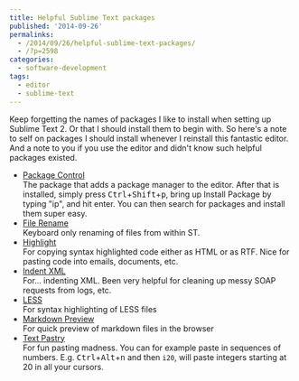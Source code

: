 ---
title: Helpful Sublime Text packages
published: '2014-09-26'
permalinks:
  - /2014/09/26/helpful-sublime-text-packages/
  - /?p=2598
categories:
  - software-development
tags:
  - editor
  - sublime-text
---

Keep forgetting the names of packages I like to install when setting up Sublime Text 2. Or that I should install them to begin with. So here's a note to self on packages I should install whenever I reinstall this fantastic editor. And a note to you if you use the editor and didn't know such helpful packages existed.

- [Package Control](https://sublime.wbond.net/installation)  
  The package that adds a package manager to the editor. After that is installed, simply press <kbd>Ctrl</kbd>+<kbd>Shift</kbd>+<kbd>p</kbd>, bring up Install Package by typing "ip", and hit enter. You can then search for packages and install them super easy.
- [File Rename](https://packagecontrol.io/packages/File%20Rename)  
  Keyboard only renaming of files from within ST.
- [Highlight](https://sublime.wbond.net/packages/Highlight)  
  For copying syntax highlighted code either as HTML or as RTF. Nice for pasting code into emails, documents, etc.
- [Indent XML](https://sublime.wbond.net/packages/Indent%20XML)  
  For... indenting XML. Been very helpful for cleaning up messy SOAP requests from logs, etc.
- [LESS](https://sublime.wbond.net/packages/LESS)  
  For syntax highlighting of LESS files
- [Markdown Preview](https://sublime.wbond.net/packages/Markdown%20Preview)  
  For quick preview of markdown files in the browser
- [Text Pastry](https://sublime.wbond.net/packages/Text%20Pastry)  
  For fun pasting madness. You can for example paste in sequences of numbers. E.g. <kbd>Ctrl</kbd>+<kbd>Alt</kbd>+<kbd>n</kbd> and then `i20`, will paste integers starting at 20 in all your cursors.

